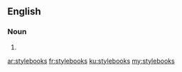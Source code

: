 ==English==

===Noun===
{{head|en}}

# {{plural of|stylebook}}

[[ar:stylebooks]]
[[fr:stylebooks]]
[[ku:stylebooks]]
[[my:stylebooks]]